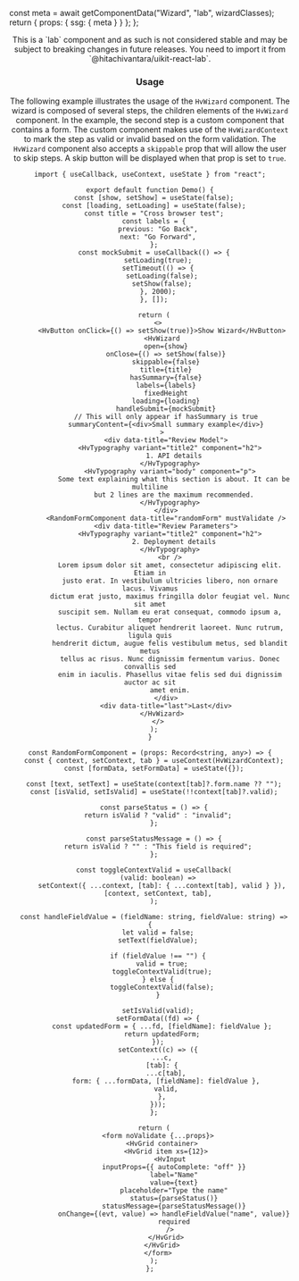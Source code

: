 

  const meta = await getComponentData("Wizard", "lab", wizardClasses);
  return { props: { ssg: { meta } } };
};

<Header />

<Callout type="info">
  This is a `lab` component and as such is not considered stable and may be
  subject to breaking changes in future releases. You need to import it from
  `@hitachivantara/uikit-react-lab`.
</Callout>
<br />

### Usage

The following example illustrates the usage of the `HvWizard` component. The wizard is composed of several steps, the children elements of the `HvWizard` component.
In the example, the second step is a custom component that contains a form. The custom component makes use of the `HvWizardContext` to mark the step
as valid or invalid based on the form validation.
The `HvWizard` component also accepts a `skippable` prop that will allow the user to skip steps. A skip button will be displayed when that prop is set to `true`.

```tsx live
import { useCallback, useContext, useState } from "react";

export default function Demo() {
  const [show, setShow] = useState(false);
  const [loading, setLoading] = useState(false);
  const title = "Cross browser test";
  const labels = {
    previous: "Go Back",
    next: "Go Forward",
  };
  const mockSubmit = useCallback(() => {
    setLoading(true);
    setTimeout(() => {
      setLoading(false);
      setShow(false);
    }, 2000);
  }, []);

  return (
    <>
      <HvButton onClick={() => setShow(true)}>Show Wizard</HvButton>
      <HvWizard
        open={show}
        onClose={() => setShow(false)}
        skippable={false}
        title={title}
        hasSummary={false}
        labels={labels}
        fixedHeight
        loading={loading}
        handleSubmit={mockSubmit}
        // This will only appear if hasSummary is true
        summaryContent={<div>Small summary example</div>}
      >
        <div data-title="Review Model">
          <HvTypography variant="title2" component="h2">
            1. API details
          </HvTypography>
          <HvTypography variant="body" component="p">
            Some text explaining what this section is about. It can be multiline
            but 2 lines are the maximum recommended.
          </HvTypography>
        </div>
        <RandomFormComponent data-title="randomForm" mustValidate />
        <div data-title="Review Parameters">
          <HvTypography variant="title2" component="h2">
            2. Deployment details
          </HvTypography>
          <br />
          Lorem ipsum dolor sit amet, consectetur adipiscing elit. Etiam in
          justo erat. In vestibulum ultricies libero, non ornare lacus. Vivamus
          dictum erat justo, maximus fringilla dolor feugiat vel. Nunc sit amet
          suscipit sem. Nullam eu erat consequat, commodo ipsum a, tempor
          lectus. Curabitur aliquet hendrerit laoreet. Nunc rutrum, ligula quis
          hendrerit dictum, augue felis vestibulum metus, sed blandit metus
          tellus ac risus. Nunc dignissim fermentum varius. Donec convallis sed
          enim in iaculis. Phasellus vitae felis sed dui dignissim auctor ac sit
          amet enim.
        </div>
        <div data-title="last">Last</div>
      </HvWizard>
    </>
  );
}

const RandomFormComponent = (props: Record<string, any>) => {
  const { context, setContext, tab } = useContext(HvWizardContext);
  const [formData, setFormData] = useState({});

  const [text, setText] = useState(context[tab]?.form.name ?? "");
  const [isValid, setIsValid] = useState(!!context[tab]?.valid);

  const parseStatus = () => {
    return isValid ? "valid" : "invalid";
  };

  const parseStatusMessage = () => {
    return isValid ? "" : "This field is required";
  };

  const toggleContextValid = useCallback(
    (valid: boolean) =>
      setContext({ ...context, [tab]: { ...context[tab], valid } }),
    [context, setContext, tab],
  );

  const handleFieldValue = (fieldName: string, fieldValue: string) => {
    let valid = false;
    setText(fieldValue);

    if (fieldValue !== "") {
      valid = true;
      toggleContextValid(true);
    } else {
      toggleContextValid(false);
    }

    setIsValid(valid);
    setFormData((fd) => {
      const updatedForm = { ...fd, [fieldName]: fieldValue };
      return updatedForm;
    });
    setContext((c) => ({
      ...c,
      [tab]: {
        ...c[tab],
        form: { ...formData, [fieldName]: fieldValue },
        valid,
      },
    }));
  };

  return (
    <form noValidate {...props}>
      <HvGrid container>
        <HvGrid item xs={12}>
          <HvInput
            inputProps={{ autoComplete: "off" }}
            label="Name"
            value={text}
            placeholder="Type the name"
            status={parseStatus()}
            statusMessage={parseStatusMessage()}
            onChange={(evt, value) => handleFieldValue("name", value)}
            required
          />
        </HvGrid>
      </HvGrid>
    </form>
  );
};
```
